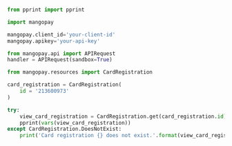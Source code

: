   
```python Python  

from pprint import pprint

import mangopay

mangopay.client_id='your-client-id'
mangopay.apikey='your-api-key'

from mangopay.api import APIRequest
handler = APIRequest(sandbox=True)

from mangopay.resources import CardRegistration

card_registration = CardRegistration(
    id = '213600973'
)

try:
    view_card_registration = CardRegistration.get(card_registration.id) 
    pprint(vars(view_card_registration))
except CardRegistration.DoesNotExist:
    print('Card registration {} does not exist.'.format(view_card_registration.id))  
```